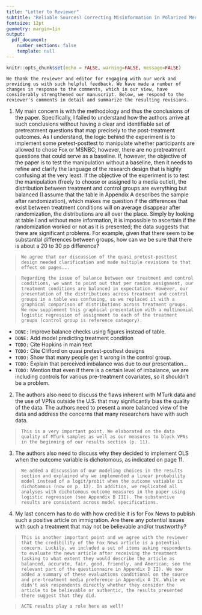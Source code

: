 ```yaml
---
title: "Letter to Reviewer"
subtitle: "Reliable Sources? Correcting Misinformation in Polarized Media Environments"
fontsize: 12pt
geometry: margin=1in
output: 
  pdf_document:
    number_sections: false
    template: null
---
```


```r
knitr::opts_chunk$set(echo = FALSE, warning=FALSE, message=FALSE)
```


`We thank the reviewer and editor for engaging with our work and providing us with such helpful feedback. We have made a number of changes in response to the comments, which in our view, have considerably strengthened our manuscript. Below, we respond to the reviewer's comments in detail and summarize the resulting revisions.`

1.	My main concern is with the methodology and thus the conclusions of the paper. Specifically, I failed to understand how the authors arrive at such conclusions without having a clear and identifiable set of pretreatment questions that map precisely to the post-treatment outcomes. As I understand, the logic behind the experiment is to implement some pretest-posttest to manipulate whether participants are allowed to chose Fox or MSNBC; however, there are no pretreatment questions that could serve as a baseline. If, however, the objective of the paper is to test the manipulation without a baseline, then it needs to refine and clarify the language of the research design that is highly confusing at the very least.  If the objective of the experiment is to test the manipulation (freely to choose or assigned to a media outlet), the distribution between treatment and control groups are everything but balanced (I assume that the table in Appendix A describes the sample after randomization), which makes me question if the differences that exist between treatment conditions will on average disappear after randomization, the distributions are all over the place. Simply by looking at table I and without more information, it is impossible to ascertain if the randomization worked or not as it is presented; the data suggests that there are significant problems. For example, given that there seem to be substantial differences between groups, how can we be sure that there is about a 20 to 30 pp difference?

> `We agree that our discussion of the quasi pretest-posttest design needed clarification and made multiple revisions to that effect on pages...`

> `Regarding the issue of balance between our treatment and control conditions, we want to point out that per random assignment, our treatment conditions are balanced in expectation. However, our presentation of the distributions across treatment and control groups in a table was confusing, so we replaced it with a graphical comparison of distributions across treatment groups. We now supplement this graphical presentation with a multinomial logistic regression of assignment to each of the treatment groups (control group is reference category).`

- `DONE:` Improve balance checks using figures instead of table. 
- `DONE:` Add model predicting treatment condition
- `TODO:` Cite Hopkins in main text
- `TODO:` Cite Clifford on quasi pretest-posttest designs
- `TODO:` Show that many people get it wrong in the control group.
- `TODO:` Explain that perceived imbalance was due to our presentation...
- `TODO:` Mention that even if there is a certain level of imbalance, we are including controls for various pre-treatment covariates, so it shouldn't be a problem.

2. The authors also need to discuss the flaws inherent with MTurk data and the use of VPNs outside the U.S. that may significantly bias the quality of the data. The authors need to present a more balanced view of the data and address the concerns that many researchers have with such data. 

> `This is a very important point. We elaborated on the data quality of MTurk samples as well as our measures to block VPNs in the beginning of our results section (p. 11).`

<!-- - `DONE:` Check language from other journals. -->
<!-- - `DONE:` Add discussion in results section. -->

3. The authors also need to discuss why they decided to implement OLS when the outcome variable is dichotomous, as indicated on page 11.

> `We added a discussion of our modeling choices in the results section and explained why we implemented a linear probability model instead of a logit/probit when the outcome vatiable is dichotomous (now on p. 12). In addition, we replicated all analyses with dichotomous outcome measures in the paper using logistic regression (see Appendix B III). The substantive results are consistent across model specifications.`

<!-- - `DONE:` Run logit models. -->
<!-- - `DONE:` Add logit tables to appendix. -->
<!-- - `DONE:` Add language in main text describing linear probability model. Cite? -->
<!-- - `DONE:` Add reference in main text to logistic regression results. -->

4. My last concern has to do with how credible it is for Fox News to publish such a positive article on immigration. Are there any potential issues with such a treatment that may not be believable and/or trustworthy?

> `This is another important point and we agree with the reviewer that the credibility of the Fox News article is a potential concern. Luckily, we included a set of items asking respondents to evaluate the news article after receiving the treatment (asking to what extent they would describe the article as balanced, accurate, fair, good, friendly, and American; see the relevant part of the questionnaire in Appendix D II). We now added a summary of these evaluations conditional on the source and pre-treatment media preference in Appendix A IV. While we didn't ask respondents directly whether they consider the article to be believable or authentic, the results presented there suggest that they did.`

> `ACTE results play a role here as well!`

<!-- - `DONE:` Check evaluation of news articles in the appendix. -->
<!-- - `DONE:` Add discussion / footnote in main text. -->
<!-- - `DONE:` Make connection to ACTE results as well. -->

<!-- ## Other stuff -->

<!-- - `DONE:` update code: condint vs. confint_tidy -->
